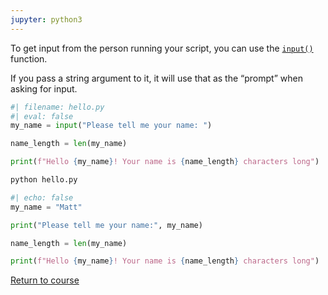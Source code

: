 ```yaml
---
jupyter: python3
---
```


To get input from the person running your script, you can use the [`input()`](https://docs.python.org/3/library/functions.html#input) function.

If you pass a string argument to it, it will use that as the "prompt" when asking for input.


```python
#| filename: hello.py
#| eval: false
my_name = input("Please tell me your name: ")

name_length = len(my_name)

print(f"Hello {my_name}! Your name is {name_length} characters long")
```

```.bash
python hello.py
```

```python
#| echo: false
my_name = "Matt"

print("Please tell me your name:", my_name)

name_length = len(my_name)

print(f"Hello {my_name}! Your name is {name_length} characters long")
```

[Return to course](../pages/02%20Using%20functions.qmd#exercise-1)

